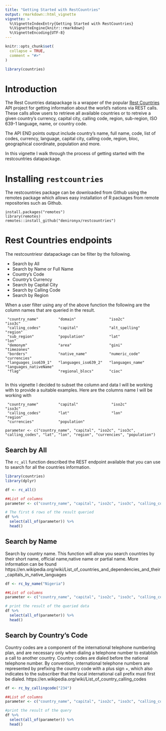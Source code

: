 ```yaml
---
title: "Getting Started with RestCountries"
output: rmarkdown::html_vignette
vignette: >
  %\VignetteIndexEntry{Getting Started with RestCountries}
  %\VignetteEngine{knitr::rmarkdown}
  %\VignetteEncoding{UTF-8}
---
```


```r
knitr::opts_chunk$set(
  collapse = TRUE,
  comment = "#>"
)
```

```r
library(countries)
```

# Introduction
The Rest Countries datapackage is a wrapper of the popular [Rest Countries](https://restcountries.eu/) API project for getting information about the world's nations via REST calls. These calls allow users to retrieve all available countries or to retreive a given country's currency, capital city, calling code, region, sub-region, ISO 639-1 language, name, or country code.

The API END points output include country's name, full name, code, list of codes, currency, language, capital city, calling code, region, bloc, geographical coordinate, population and more. 

In this vignette I walk through the process of getting started with the restcountries datapackage. 

# Installing `restcountries`

The restcountries package can be downloaded from Github using the remotes package which allows easy installation of R packages from remote repositories such as Github. 
```
install.packages("remotes")
library(remotes)
remotes::install_github("denironyx/restcountries")
```

# Rest Countries endpoints
The restcountriesr datapackage can be filter by the following.

- Search by All
- Search by Name or Full Name
- Country's Code
- Country's Currency
- Search by Capital City
- Search by Calling Code
- Search by Region

When a user filter using any of the above function the following are the column names that are queried in the result.
```
 "country_name"         "domain"               "iso2c"                "iso3c"               
 "calling_codes"        "capital"              "alt_spelling"         "region"              
 "sub_region"           "population"           "lat"                  "lon"                 
 "demonym"              "area"                 "gini"                 "timezones"           
 "borders"              "native_name"          "numeric_code"         "currencies"          
 "languages_iso639_1"   "languages_iso639_2"   "languages_name"       "languages_nativeName"
 "flag"                 "regional_blocs"       "cioc"
 
```
 
 In this vignette I decided to subset the column and data I will be working with to provide a suitable examples. Here are the columns name I will be working with 
```
 "country_name"         "capital"               "iso2c"                "iso3c" 
 "calling_codes"        "lat"                   "lon"                  "region" 
 "currencies"           "population"
 
parameter <- c("country_name", "capital", "iso2c", "iso3c", "calling_codes", "lat", "lon", "region", "currencies", "population")
```


## Search by All
 The `rc_all` function described the REST endpoint available that you can use to search for all the countries information.

```r
library(countries)
library(dplyr)

df <- rc_all()

##List of columns
parameter <- c("country_name", "capital", "iso2c", "iso3c", "calling_codes", "lat", "lon", "region", "currencies", "population")

# The first 6 rows of the result queried
df %>% 
  select(all_of(parameter)) %>% 
  head()
```

## Search by Name
Search by country name. This function will allow you search countries by their short name, official name,native name or partial name. More information can be found https://en.wikipedia.org/wiki/List_of_countries_and_dependencies_and_their_capitals_in_native_languages
  
```r
df <- rc_by_name("Nigeria")

##List of columns
parameter <- c("country_name", "capital", "iso2c", "iso3c", "calling_codes", "lat", "lon", "region", "currencies", "population")

# print the result of the queried data
df %>% 
  select(all_of(parameter)) %>% 
  head()
```

## Search by Country's Code
Country codes are a component of the international telephone numbering plan, and are necessary only when dialing a telephone number to establish a call to another country. Country codes are dialed before the national telephone number. By convention, international telephone numbers are represented by prefixing the country code with a plus sign +, which also indicates to the subscriber that the local international call prefix must first be dialed. https://en.wikipedia.org/wiki/List_of_country_calling_codes

```r
df <- rc_by_callingcode("234")

##List of columns
parameter <- c("country_name", "capital", "iso2c", "iso3c", "calling_codes", "lat", "lon", "region", "currencies", "population")

#print the result of the query
df %>% 
  select(all_of(parameter)) %>% 
  head()
```























